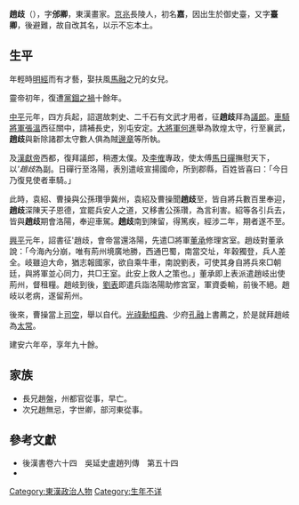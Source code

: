 
'''趙歧'''（{{bd|100年代||201年|}}），字'''邠卿'''，東漢畫家。[[京兆|京兆]]長陵人，初名'''嘉'''，因出生於御史臺，又字'''臺卿'''，後避難，故自改其名，以示不忘本土。

== 生平 ==
年輕時[[明經|明經]]而有才藝，娶扶風[[馬融|馬融]]之兄的女兒。

靈帝初年，復遭[[黨錮之禍|黨錮之禍]]十餘年。

[[中平|中平]]元年，四方兵起，詔選故刺史、二千石有文武才用者，征'''趙歧'''拜為[[議郎|議郎]]。[[車騎將軍|車騎將軍]][[張溫|張溫]]西征關中，請補長史，別屯安定。[[大將軍|大將軍]][[何進|何進]]舉為敦煌太守，行至襄武，'''趙歧'''與新除諸郡太守數人俱為賊[[邊章|邊章]]等所執。

及[[漢獻帝|漢獻帝]]西都，復拜議郎，稍遷太僕。及[[李傕|李傕]]專政，使太傅[[馬日磾|馬日磾]]撫慰天下，以'''趙歧''為副。日磾行至洛陽，表別遣岐宣揚國命，所到郡縣，百姓皆喜曰：「今日乃復見使者車騎。」

此時，袁紹、曹操與公孫瓚爭冀州，袁紹及曹操聞'''趙歧'''至，皆自將兵數百里奉迎，'''趙歧'''深陳天子恩德，宜罷兵安人之道，又移書公孫瓚，為言利害。紹等各引兵去，皆與'''趙歧'''期會洛陽，奉迎車駕。'''趙歧'''南到陳留，得篤疾，經涉二年，期者遂不至。

[[興平|興平]]元年，詔書征'趙歧，會帝當還洛陽，先遣□將軍[[董承|董承]]修理宮室。趙歧對董承說：「今海內分崩，唯有荊州境廣地勝，西通巴蜀，南當交址，年穀獨登，兵人差全。岐雖迫大命，猶志報國家，欲自乘牛車，南說劉表，可使其身自將兵來□朝廷，與將軍並心同力，共□王室。此安上救人之策也。」董承即上表派遣趙岐出使荊州，督租糧。趙岐到後，[[劉表|劉表]]即遣兵詣洛陽助修宮室，軍資委輸，前後不絕。趙岐以老病，遂留荊州。

後來，曹操當上[[司空|司空]]，舉以自代。[[光祿勳|光祿勳]][[桓典|桓典]]、少府[[孔融|孔融]]上書薦之，於是就拜趙岐為[[太常|太常]]。

建安六年卒，享年九十餘。

== 家族 ==
*長兄趙盤，州都官從事，早亡。
*次兄趙無忌，字世卿，部河東從事。

== 參考文獻 ==
*後漢書卷六十四　吳延史盧趙列傳　第五十四
*{{cite book |author=杜石然等|title=《中國科學技術史稿》上冊|publisher=科學出版社|location=北京|year=1982|isbn=7301200013 |language=zh-hans}}

[[Category:東漢政治人物|Category:東漢政治人物]]
[[Category:生年不详|Category:生年不详]]